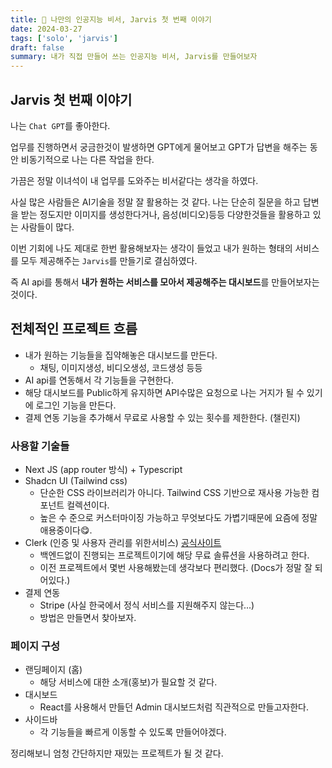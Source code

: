 ```yaml
---
title: 🤖 나만의 인공지능 비서, Jarvis 첫 번째 이야기
date: 2024-03-27
tags: ['solo', 'jarvis']
draft: false
summary: 내가 직접 만들어 쓰는 인공지능 비서, Jarvis를 만들어보자
---
```


## Jarvis 첫 번째 이야기

나는 `Chat GPT`를 좋아한다.

업무를 진행하면서 궁금한것이 발생하면 GPT에게 물어보고 GPT가 답변을 해주는 동안 비동기적으로 나는 다른 작업을 한다.

가끔은 정말 이녀석이 내 업무를 도와주는 비서같다는 생각을 하였다.

사실 많은 사람들은 AI기술을 정말 잘 활용하는 것 같다. 나는 단순히 질문을 하고 답변을 받는 정도지만 이미지를 생성한다거나, 음성(비디오)등등 다양한것들을 활용하고 있는 사람들이 많다.

이번 기회에 나도 제대로 한번 활용해보자는 생각이 들었고 내가 원하는 형태의 서비스를 모두 제공해주는 `Jarvis`를 만들기로 결심하였다.

즉 AI api를 통해서 **내가 원하는 서비스를 모아서 제공해주는 대시보드**를 만들어보자는 것이다.

## 전체적인 프로젝트 흐름

- 내가 원하는 기능들을 집약해놓은 대시보드를 만든다.
  - 채팅, 이미지생성, 비디오생성, 코드생성 등등
- AI api를 연동해서 각 기능들을 구현한다.
- 해당 대시보드를 Public하게 유지하면 API수많은 요청으로 나는 거지가 될 수 있기에 로그인 기능을 만든다.
- 결제 연동 기능을 추가해서 무료로 사용할 수 있는 횟수를 제한한다. (챌린지)

### 사용할 기술들

- Next JS (app router 방식) + Typescript
- Shadcn UI (Tailwind css)
  - 단순한 CSS 라이브러리가 아니다. Tailwind CSS 기반으로 재사용 가능한 컴포넌트 컬렉션이다.
  - 높은 수 준으로 커스터마이징 가능하고 무엇보다도 가볍기때문에 요즘에 정말 애용중이다😋.
- Clerk (인증 및 사용자 관리를 위한서비스) [공식사이트](https://clerk.com/)
  - 백엔드없이 진행되는 프로젝트이기에 해당 무료 솔류션을 사용하려고 한다.
  - 이전 프로젝트에서 몇번 사용해봤는데 생각보다 편리했다. (Docs가 정말 잘 되어있다.)
- 결제 연동
  - Stripe (사실 한국에서 정식 서비스를 지원해주지 않는다...)
  - 방법은 만들면서 찾아보자.

### 페이지 구성

- 랜딩페이지 (홈)
  - 해당 서비스에 대한 소개(홍보)가 필요할 것 같다.
- 대시보드
  - React를 사용해서 만들던 Admin 대시보드처럼 직관적으로 만들고자한다.
- 사이드바
  - 각 기능들을 빠르게 이동할 수 있도록 만들어야겠다.

정리해보니 엄청 간단하지만 재밌는 프로젝트가 될 것 같다.
